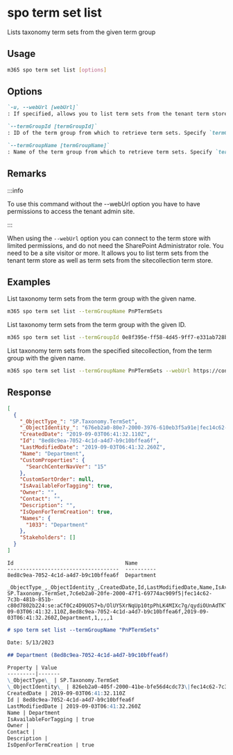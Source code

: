
# spo term set list

Lists taxonomy term sets from the given term group

## Usage

```sh
m365 spo term set list [options]
```

## Options

```md definition-list
`-u, --webUrl [webUrl]`
: If specified, allows you to list term sets from the tenant term store as well as the sitecollection specific term store. Defaults to the tenant admin site.

`--termGroupId [termGroupId]`
: ID of the term group from which to retrieve term sets. Specify `termGroupName` or `termGroupId` but not both.

`--termGroupName [termGroupName]`
: Name of the term group from which to retrieve term sets. Specify `termGroupName` or `termGroupId` but not both.
```

<Global />

## Remarks

:::info

To use this command without the --webUrl option you have to have permissions to access the tenant admin site.

:::

When using the `--webUrl` option you can connect to the term store with limited permissions, and do not need the SharePoint Administrator role. You need to be a site visitor or more. It allows you to list term sets from the tenant term store as well as term sets from the sitecollection term store.

## Examples

List taxonomy term sets from the term group with the given name.

```sh
m365 spo term set list --termGroupName PnPTermSets
```

List taxonomy term sets from the term group with the given ID.

```sh
m365 spo term set list --termGroupId 0e8f395e-ff58-4d45-9ff7-e331ab728beb
```

List taxonomy term sets from the specified sitecollection, from the term group with the given name.

```sh
m365 spo term set list --termGroupName PnPTermSets --webUrl https://contoso.sharepoint.com/sites/project-x
```

## Response

<Tabs>
  <TabItem value="JSON">

  ```json
  [
    {
      "_ObjectType_": "SP.Taxonomy.TermSet",
      "_ObjectIdentity_": "676eb2a0-80e7-2000-3976-610eb3f5a91e|fec14c62-7c3b-481b-851b-c80d7802b224:se:aCf0Cz4D9UOS7+b/OlUY5XrNqUp10tpPhLK4MIXc7g/qydiOUnAdTKTXucEL/+pv",
      "CreatedDate": "2019-09-03T06:41:32.110Z",
      "Id": "8ed8c9ea-7052-4c1d-a4d7-b9c10bffea6f",
      "LastModifiedDate": "2019-09-03T06:41:32.260Z",
      "Name": "Department",
      "CustomProperties": {
        "SearchCenterNavVer": "15"
      },
      "CustomSortOrder": null,
      "IsAvailableForTagging": true,
      "Owner": "",
      "Contact": "",
      "Description": "",
      "IsOpenForTermCreation": true,
      "Names": {
        "1033": "Department"
      },
      "Stakeholders": []
    }
  ]
  ```

  </TabItem>
  <TabItem value="Text">

  ```text
  Id                                    Name
  ------------------------------------  ----------
  8ed8c9ea-7052-4c1d-a4d7-b9c10bffea6f  Department
  ```

  </TabItem>
  <TabItem value="CSV">

  ```csv
  _ObjectType_,_ObjectIdentity_,CreatedDate,Id,LastModifiedDate,Name,IsAvailableForTagging,Owner,Contact,Description,IsOpenForTermCreation
  SP.Taxonomy.TermSet,7c6eb2a0-20fe-2000-47f1-69774ac909f5|fec14c62-7c3b-481b-851b-c80d7802b224:se:aCf0Cz4D9UOS7+b/OlUY5XrNqUp10tpPhLK4MIXc7g/qydiOUnAdTKTXucEL/+pv,2019-09-03T06:41:32.110Z,8ed8c9ea-7052-4c1d-a4d7-b9c10bffea6f,2019-09-03T06:41:32.260Z,Department,1,,,,1
  ```

  </TabItem>
  <TabItem value="Markdown">

  ```md
  # spo term set list --termGroupName "PnPTermSets"

  Date: 5/13/2023

  ## Department (8ed8c9ea-7052-4c1d-a4d7-b9c10bffea6f)

  Property | Value
  ---------|-------
  \_ObjectType\_ | SP.Taxonomy.TermSet
  \_ObjectIdentity\_ | 826eb2a0-405f-2000-41be-bfe56d4cdc73\|fec14c62-7c3b-481b-851b-c80d7802b224:se:aCf0Cz4D9UOS7+b/OlUY5XrNqUp10tpPhLK4MIXc7g/qydiOUnAdTKTXucEL/+pv
  CreatedDate | 2019-09-03T06:41:32.110Z
  Id | 8ed8c9ea-7052-4c1d-a4d7-b9c10bffea6f
  LastModifiedDate | 2019-09-03T06:41:32.260Z
  Name | Department
  IsAvailableForTagging | true
  Owner |
  Contact |
  Description |
  IsOpenForTermCreation | true
  ```

  </TabItem>
</Tabs>

